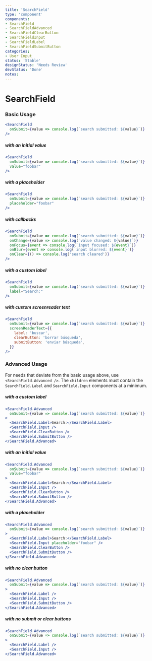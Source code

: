 ```yaml
---
title: 'SearchField'
type: 'component'
components:
- SearchField
- SearchFieldAdvanced
- SearchFieldClearButton
- SearchFieldInput
- SearchFieldLabel
- SearchFieldSubmitButton
categories:
- User Input
status: 'Stable'
designStatus: 'Needs Review'
devStatus: 'Done'
notes:
---
```




# SearchField



### Basic Usage

```jsx live
<SearchField
  onSubmit={value => console.log(`search submitted: ${value}`)}
/>
```

##### with an initial value

```jsx live
<SearchField
  onSubmit={value => console.log(`search submitted: ${value}`)}
  value="foobar"
/>
```

##### with a placeholder

```jsx live
<SearchField
  onSubmit={value => console.log(`search submitted: ${value}`)}
  placeholder="foobar"
/>
```

##### with callbacks

```jsx live
<SearchField
  onSubmit={value => console.log(`search submitted: ${value}`)}
  onChange={value => console.log(`value changed: ${value}`)}
  onFocus={event => console.log(`input focused: ${event}`)}
  onBlur={event => console.log(`input blurred: ${event}`)}
  onClear={() => console.log('search cleared')}
/>
```

##### with a custom label

```jsx live
<SearchField
  onSubmit={value => console.log(`search submitted: ${value}`)}
  label="Search:"
/>
```

##### with custom screenreader text

```jsx live
<SearchField
  onSubmit={value => console.log(`search submitted: ${value}`)}
  screenReaderText={{
    label: 'buscar',
    clearButton: 'borrar búsqueda',
    submitButton: 'enviar búsqueda',
  }}
/>
```

### Advanced Usage

For needs that deviate from the basic usage above, use `<SearchField.Advanced />`. The `children` elements must contain the `SearchField.Label` and `SearchField.Input` components at a minimum.

##### with a custom label

```jsx live
<SearchField.Advanced
  onSubmit={value => console.log(`search submitted: ${value}`)}
>
  <SearchField.Label>Search:</SearchField.Label>
  <SearchField.Input />
  <SearchField.ClearButton />
  <SearchField.SubmitButton />
</SearchField.Advanced>
```

##### with an initial value

```jsx live
<SearchField.Advanced
  onSubmit={value => console.log(`search submitted: ${value}`)}
  value="foobar"
>
  <SearchField.Label>Search:</SearchField.Label>
  <SearchField.Input />
  <SearchField.ClearButton />
  <SearchField.SubmitButton />
</SearchField.Advanced>
```

##### with a placeholder

```jsx live
<SearchField.Advanced
  onSubmit={value => console.log(`search submitted: ${value}`)}
>
  <SearchField.Label>Search:</SearchField.Label>
  <SearchField.Input placeholder="foobar" />
  <SearchField.ClearButton />
  <SearchField.SubmitButton />
</SearchField.Advanced>
```

##### with no clear button

```jsx live
<SearchField.Advanced
  onSubmit={value => console.log(`search submitted: ${value}`)}
>
  <SearchField.Label />
  <SearchField.Input />
  <SearchField.SubmitButton />
</SearchField.Advanced>
```

##### with no submit or clear buttons

```jsx live
<SearchField.Advanced
  onSubmit={value => console.log(`search submitted: ${value}`)}
>
  <SearchField.Label />
  <SearchField.Input />
</SearchField.Advanced>
```
